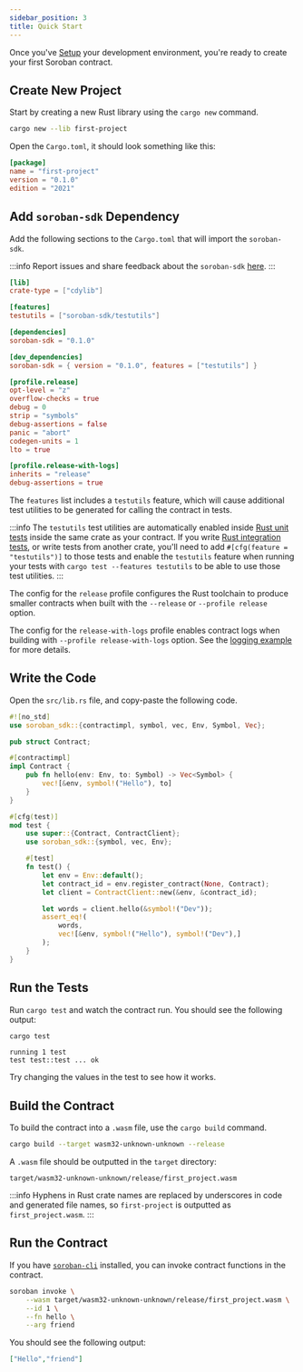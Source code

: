 ```yaml
---
sidebar_position: 3
title: Quick Start
---
```


Once you've [Setup] your development environment, you're ready to create your
first Soroban contract.

[Setup]: setup.mdx

## Create New Project

Start by creating a new Rust library using the `cargo new` command.

```sh
cargo new --lib first-project
```

Open the `Cargo.toml`, it should look something like this:

```toml title="Cargo.toml"
[package]
name = "first-project"
version = "0.1.0"
edition = "2021"
```

## Add `soroban-sdk` Dependency

Add the following sections to the `Cargo.toml` that will import the `soroban-sdk`.

:::info
Report issues and share feedback about the `soroban-sdk`
[here](https://github.com/stellar/rs-soroban-sdk/issues/new/choose).
:::

```toml
[lib]
crate-type = ["cdylib"]

[features]
testutils = ["soroban-sdk/testutils"]

[dependencies]
soroban-sdk = "0.1.0"

[dev_dependencies]
soroban-sdk = { version = "0.1.0", features = ["testutils"] }

[profile.release]
opt-level = "z"
overflow-checks = true
debug = 0
strip = "symbols"
debug-assertions = false
panic = "abort"
codegen-units = 1
lto = true

[profile.release-with-logs]
inherits = "release"
debug-assertions = true
```

The `features` list includes a `testutils` feature, which will cause additional
test utilities to be generated for calling the contract in tests.

:::info
The `testutils` test utilities are automatically enabled inside [Rust unit
tests] inside the same crate as your contract. If you write [Rust integration
tests], or write tests from another crate, you'll need to add `#[cfg(feature =
"testutils")]` to those tests and enable the `testutils` feature when running
your tests with `cargo test --features testutils` to be able to use those test
utilities.
:::

The config for the `release` profile configures the Rust toolchain to produce
smaller contracts when built with the `--release` or `--profile release` option.

The config for the `release-with-logs` profile enables contract logs when
building with `--profile release-with-logs` option. See the [logging example]
for more details.

[logging example]: ../examples/logging

## Write the Code

Open the `src/lib.rs` file, and copy-paste the following code.

```rust
#![no_std]
use soroban_sdk::{contractimpl, symbol, vec, Env, Symbol, Vec};

pub struct Contract;

#[contractimpl]
impl Contract {
    pub fn hello(env: Env, to: Symbol) -> Vec<Symbol> {
        vec![&env, symbol!("Hello"), to]
    }
}

#[cfg(test)]
mod test {
    use super::{Contract, ContractClient};
    use soroban_sdk::{symbol, vec, Env};

    #[test]
    fn test() {
        let env = Env::default();
        let contract_id = env.register_contract(None, Contract);
        let client = ContractClient::new(&env, &contract_id);

        let words = client.hello(&symbol!("Dev"));
        assert_eq!(
            words,
            vec![&env, symbol!("Hello"), symbol!("Dev"),]
        );
    }
}
```

## Run the Tests

Run `cargo test` and watch the contract run. You should see the following output:

```sh
cargo test
```

```
running 1 test
test test::test ... ok
```

Try changing the values in the test to see how it works.

## Build the Contract

To build the contract into a `.wasm` file, use the `cargo build` command.

```sh
cargo build --target wasm32-unknown-unknown --release
```

A `.wasm` file should be outputted in the `target` directory:

```
target/wasm32-unknown-unknown/release/first_project.wasm
```

:::info
Hyphens in Rust crate names are replaced by underscores in code and generated file names, so `first-project` is outputted as `first_project.wasm`.
:::

## Run the Contract

If you have [`soroban-cli`] installed, you can invoke contract functions in the
contract.

```sh
soroban invoke \
    --wasm target/wasm32-unknown-unknown/release/first_project.wasm \
    --id 1 \
    --fn hello \
    --arg friend
```

You should see the following output:

```json
["Hello","friend"]
```

[`soroban-cli`]: setup#install-the-soroban-cli

[Rust unit tests]: https://doc.rust-lang.org/rust-by-example/testing/unit_testing.html
[Rust integration tests]: https://doc.rust-lang.org/rust-by-example/testing/integration_testing.html
